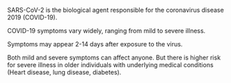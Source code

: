 SARS-CoV-2 is the biological agent responsible for the coronavirus disease 2019 (COVID-19).

COVID-19 symptoms vary widely, ranging from mild to severe illness.

Symptoms may appear 2-14 days after exposure to the virus.

Both mild and severe symptoms can affect anyone. But there is higher risk for severe illness in older individuals with underlying medical conditions (Heart disease, lung disease, diabetes).
